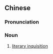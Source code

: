 {{also|文字狱}}
==Chinese==
{{zh-forms|s=文字狱|type=21}}

===Pronunciation===
{{zh-pron
|m=wénzìyù
|c=man4 zi6 juk6
|cat=n
}}

===Noun===
{{zh-noun}}

# [[literary inquisition]]
